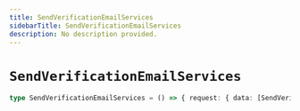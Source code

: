 ```yaml
---
title: SendVerificationEmailServices
sidebarTitle: SendVerificationEmailServices
description: No description provided.
---
```


# `SendVerificationEmailServices`

```ts
type SendVerificationEmailServices = () => { request: { data: [SendVerificationEmailResponse](/reference/javascript/nhost-js/types/send-verification-email-response) } }
```
